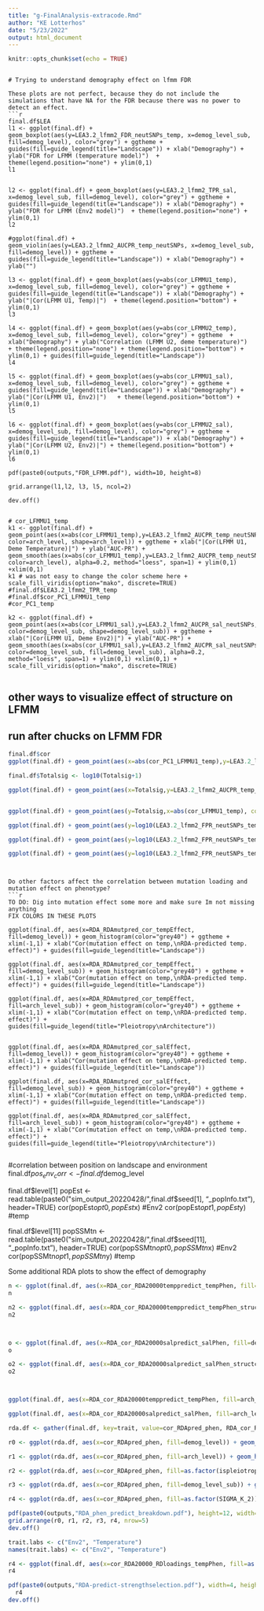 ```yaml
---
title: "g-FinalAnalysis-extracode.Rmd"
author: "KE Lotterhos"
date: "5/23/2022"
output: html_document
---
```


```r
knitr::opts_chunk$set(echo = TRUE)
```

```

# Trying to understand demography effect on lfmm FDR

These plots are not perfect, because they do not include the simulations that have NA for the FDR because there was no power to detect an effect.
```r
final.df$LEA
l1 <- ggplot(final.df) + geom_boxplot(aes(y=LEA3.2_lfmm2_FDR_neutSNPs_temp, x=demog_level_sub, fill=demog_level), color="grey") + ggtheme + guides(fill=guide_legend(title="Landscape")) + xlab("Demography") + ylab("FDR for LFMM (temperature model)")  + theme(legend.position="none") + ylim(0,1)
l1


l2 <- ggplot(final.df) + geom_boxplot(aes(y=LEA3.2_lfmm2_TPR_sal, x=demog_level_sub, fill=demog_level), color="grey") + ggtheme + guides(fill=guide_legend(title="Landscape")) + xlab("Demography") + ylab("FDR for LFMM (Env2 model)")  + theme(legend.position="none") + ylim(0,1)
l2

#ggplot(final.df) + geom_violin(aes(y=LEA3.2_lfmm2_AUCPR_temp_neutSNPs, x=demog_level_sub, fill=demog_level)) + ggtheme + guides(fill=guide_legend(title="Landscape")) + xlab("Demography") + ylab("")

l3 <- ggplot(final.df) + geom_boxplot(aes(y=abs(cor_LFMMU1_temp), x=demog_level_sub, fill=demog_level), color="grey") + ggtheme + guides(fill=guide_legend(title="Landscape")) + xlab("Demography") + ylab("|Cor(LFMM U1, Temp)|")  + theme(legend.position="bottom") + ylim(0,1)
l3

l4 <- ggplot(final.df) + geom_boxplot(aes(y=abs(cor_LFMMU2_temp), x=demog_level_sub, fill=demog_level), color="grey") + ggtheme  + xlab("Demography") + ylab("Correlation (LFMM U2, deme temperature)")   + theme(legend.position="none") + theme(legend.position="bottom") + ylim(0,1) + guides(fill=guide_legend(title="Landscape"))
l4

l5 <- ggplot(final.df) + geom_boxplot(aes(y=abs(cor_LFMMU1_sal), x=demog_level_sub, fill=demog_level), color="grey") + ggtheme + guides(fill=guide_legend(title="Landscape")) + xlab("Demography") + ylab("|Cor(LFMM U1, Env2)|")   + theme(legend.position="bottom") + ylim(0,1)
l5

l6 <- ggplot(final.df) + geom_boxplot(aes(y=abs(cor_LFMMU2_sal), x=demog_level_sub, fill=demog_level), color="grey") + ggtheme + guides(fill=guide_legend(title="Landscape")) + xlab("Demography") + ylab("|Cor(LFMM U2, Env2)|") + theme(legend.position="bottom") + ylim(0,1)
l6

pdf(paste0(outputs,"FDR_LFMM.pdf"), width=10, height=8)

grid.arrange(l1,l2, l3, l5, ncol=2)

dev.off()


# cor_LFMMU1_temp
k1 <- ggplot(final.df) + geom_point(aes(x=abs(cor_LFMMU1_temp),y=LEA3.2_lfmm2_AUCPR_temp_neutSNPs, color=arch_level, shape=arch_level)) + ggtheme + xlab("|Cor(LFMM U1, Deme Temperature)|") + ylab("AUC-PR") + geom_smooth(aes(x=abs(cor_LFMMU1_temp),y=LEA3.2_lfmm2_AUCPR_temp_neutSNPs, color=arch_level), alpha=0.2, method="loess", span=1) + ylim(0,1)  +xlim(0,1) 
k1 # was not easy to change the color scheme here + scale_fill_viridis(option="mako", discrete=TRUE)
#final.df$LEA3.2_lfmm2_TPR_temp
#final.df$cor_PC1_LFMMU1_temp
#cor_PC1_temp

k2 <- ggplot(final.df) + geom_point(aes(x=abs(cor_LFMMU1_sal),y=LEA3.2_lfmm2_AUCPR_sal_neutSNPs, color=demog_level_sub, shape=demog_level_sub)) + ggtheme + xlab("|Cor(LFMM U1, Deme Env2)|") + ylab("AUC-PR") + geom_smooth(aes(x=abs(cor_LFMMU1_sal),y=LEA3.2_lfmm2_AUCPR_sal_neutSNPs, color=demog_level_sub, fill=demog_level_sub), alpha=0.2, method="loess", span=1) + ylim(0,1) +xlim(0,1) + scale_fill_viridis(option="mako", discrete=TRUE)


```

## other ways to visualize effect of structure on LFMM
## run after chucks on LFMM FDR
```r
final.df$cor
ggplot(final.df) + geom_point(aes(x=abs(cor_PC1_LFMMU1_temp),y=LEA3.2_lfmm2_AUCPR_temp_neutSNPs, color=demog_level_sub, shape=demog_level_sub)) + ggtheme + xlab("cor(LFMM U1, Structure as PC1)") + ylab("AUC-PR") + geom_smooth(aes(x=abs(cor_PC1_LFMMU1_temp),y=LEA3.2_lfmm2_AUCPR_temp_neutSNPs, color=demog_level_sub, fill=demog_level_sub), alpha=0.2, method="loess", span=1) + ylim(0,1)  +xlim(0,1) 

final.df$Totalsig <- log10(Totalsig+1)

ggplot(final.df) + geom_point(aes(x=Totalsig,y=LEA3.2_lfmm2_AUCPR_temp_neutSNPs, color=demog_level_sub, shape=demog_level_sub)) + ggtheme + xlab("Log10(Total number of outliers)") + ylab("AUC-PR") + geom_smooth(aes(x=Totalsig,y=LEA3.2_lfmm2_AUCPR_temp_neutSNPs, color=demog_level_sub, fill=demog_level_sub), alpha=0.2, method="loess", span=1) + ylim(0,1)  


ggplot(final.df) + geom_point(aes(y=Totalsig,x=abs(cor_LFMMU1_temp), color=demog_level_sub, shape=demog_level_sub)) + ggtheme + ylab("Log10(Total number of outliers)") + xlab("cor(LFMMU1, deme Temp.)") + geom_smooth(aes(y=Totalsig,x=abs(cor_LFMMU1_temp), color=demog_level_sub, fill=demog_level_sub), alpha=0.2, method="loess", span=1) 

ggplot(final.df) + geom_point(aes(y=log10(LEA3.2_lfmm2_FPR_neutSNPs_temp),x=abs(cor_PC1_LFMMU1_temp), color=demog_level_sub, shape=demog_level_sub)) + ggtheme + ylab("Log10(Total number of FP outliers)") + xlab("cor(LFMMU1 temp model, structure as PC1)") + geom_smooth(aes(y=log10(LEA3.2_lfmm2_FPR_neutSNPs_temp),x=abs(cor_PC1_LFMMU1_temp), color=demog_level_sub, fill=demog_level_sub), alpha=0.2, method="loess", span=1) 

ggplot(final.df) + geom_point(aes(y=log10(LEA3.2_lfmm2_FPR_neutSNPs_temp+0.0000001),x=abs(cor_LFMMU1_temp), color=demog_level_sub, shape=demog_level_sub)) + ggtheme + ylab("Log10(Total number of FP outliers)") + geom_smooth(aes(y=log10(LEA3.2_lfmm2_FPR_neutSNPs_temp+0.0000001),x=abs(cor_LFMMU1_temp), color=demog_level_sub, fill=demog_level_sub), alpha=0.2, method="loess", span=1) 

ggplot(final.df) + geom_point(aes(y=log10(LEA3.2_lfmm2_FPR_neutSNPs_temp+0.0000001),x=abs(cor_PC1_LFMMU1_temp), color=demog_level_sub, shape=demog_level_sub)) + ggtheme + ylab("Log10(Total number of FP outliers)")  + geom_smooth(aes(y=log10(LEA3.2_lfmm2_FPR_neutSNPs_temp+0.0000001),x=abs(cor_PC1_LFMMU1_temp), color=demog_level_sub, fill=demog_level_sub), alpha=0.2, method="loess", span=1)  
```
```


Do other factors affect the correlation between mutation loading and mutation effect on phenotype?
```r
TO DO: Dig into mutation effect some more and make sure Im not missing anything
FIX COLORS IN THESE PLOTS

ggplot(final.df, aes(x=RDA_RDAmutpred_cor_tempEffect, fill=demog_level)) + geom_histogram(color="grey40") + ggtheme + xlim(-1,1) + xlab("Cor(mutation effect on temp,\nRDA-predicted temp. effect)") + guides(fill=guide_legend(title="Landscape")) 

ggplot(final.df, aes(x=RDA_RDAmutpred_cor_tempEffect, fill=demog_level_sub)) + geom_histogram(color="grey40") + ggtheme + xlim(-1,1) + xlab("Cor(mutation effect on temp,\nRDA-predicted temp. effect)") + guides(fill=guide_legend(title="Landscape"))

ggplot(final.df, aes(x=RDA_RDAmutpred_cor_tempEffect, fill=arch_level_sub)) + geom_histogram(color="grey40") + ggtheme + xlim(-1,1) + xlab("Cor(mutation effect on temp,\nRDA-predicted temp. effect)") + guides(fill=guide_legend(title="Pleiotropy\nArchitecture")) 


ggplot(final.df, aes(x=RDA_RDAmutpred_cor_salEffect, fill=demog_level)) + geom_histogram(color="grey40") + ggtheme + xlim(-1,1) + xlab("Cor(mutation effect on temp,\nRDA-predicted temp. effect)") + guides(fill=guide_legend(title="Landscape")) 

ggplot(final.df, aes(x=RDA_RDAmutpred_cor_salEffect, fill=demog_level_sub)) + geom_histogram(color="grey40") + ggtheme + xlim(-1,1) + xlab("Cor(mutation effect on temp,\nRDA-predicted temp. effect)") + guides(fill=guide_legend(title="Landscape"))

ggplot(final.df, aes(x=RDA_RDAmutpred_cor_salEffect, fill=arch_level_sub)) + geom_histogram(color="grey40") + ggtheme + xlim(-1,1) + xlab("Cor(mutation effect on temp,\nRDA-predicted temp. effect)") + guides(fill=guide_legend(title="Pleiotropy\nArchitecture")) 


```

#correlation between position on landscape and environment
final.df$pos_env_corr <- final.df$demog_level

final.df$level[1]
popEst <- read.table(paste0("sim_output_20220428/",final.df$seed[1], "_popInfo.txt"), header=TRUE)
cor(popEst$opt0, popEst$x) #Env2
cor(popEst$opt1, popEst$y) #temp

final.df$level[11]
popSSMtn <- read.table(paste0("sim_output_20220428/",final.df$seed[11], "_popInfo.txt"), header=TRUE)
cor(popSSMtn$opt0, popSSMtn$x) #Env2
cor(popSSMtn$opt1, popSSMtn$y) #temp





Some additional RDA plots to show the effect of demography
```r



n <- ggplot(final.df, aes(x=RDA_cor_RDA20000temppredict_tempPhen, fill=demog_level)) + geom_histogram(color="grey40") + ggtheme + xlim(-1,1) + xlab("Cor(temp. phenotype,\nRDA-predicted temp. phenotype)") + guides(fill=guide_legend(title="Landscape")) + ggtitle("A) Temperature phenotype") + theme(legend.position = "none")
n

n2 <- ggplot(final.df, aes(x=RDA_cor_RDA20000temppredict_tempPhen_structcorr, fill=demog_level)) + geom_histogram(color="grey40") + ggtheme + xlim(-1,1) + xlab("Cor(temp. phenotype,\nRDA-predicted temp. phenotype)") + guides(fill=guide_legend(title="Landscape")) + ggtitle("A) Temperature phenotype") + theme(legend.position = "none")
n2



o <- ggplot(final.df, aes(x=RDA_cor_RDA20000salpredict_salPhen, fill=demog_level)) + geom_histogram(color="grey40") + ggtheme + xlim(-1,1) + xlab("Cor(Env2 phenotype,\nRDA-predicted Env2 phenotype)") + guides(fill=guide_legend(title="Landscape")) + ggtitle("B) Env. 2 phenotype") + theme(legend.position="bottom")
o

o2 <- ggplot(final.df, aes(x=RDA_cor_RDA20000salpredict_salPhen_structcorr, fill=demog_level)) + geom_histogram(color="grey40") + ggtheme + xlim(-1,1) + xlab("Cor(Env2 phenotype,\nRDA-predicted Env2 phenotype)") + guides(fill=guide_legend(title="Landscape")) + ggtitle("B) Env. 2 phenotype") + theme(legend.position="bottom")
o2



ggplot(final.df, aes(x=RDA_cor_RDA20000temppredict_tempPhen, fill=arch_level)) + geom_histogram(color="grey40") + ggtheme + xlim(-1,1) + xlab("Cor(temp. phenotype,\nRDA-predicted temp. phenotype)") + guides(fill=guide_legend(title="Landscape")) + ggtitle("A) Temperature phenotype") + theme(legend.position = "none") + scale_fill_viridis(option="cividis", discrete=TRUE)

ggplot(final.df, aes(x=RDA_cor_RDA20000salpredict_salPhen, fill=arch_level)) + geom_histogram(color="grey40") + ggtheme + xlim(-1,1) + xlab("Cor(Env2 phenotype,\nRDA-predicted Env2 phenotype)") + guides(fill=guide_legend(title="Landscape")) + ggtitle("B) Env. 2 phenotype") + theme(legend.position="bottom") + scale_fill_viridis(option="cividis", discrete=TRUE)

rda.df <- gather(final.df, key=trait, value=cor_RDApred_phen, RDA_cor_RDA20000temppredict_tempPhen, RDA_cor_RDA20000salpredict_salPhen)

r0 <- ggplot(rda.df, aes(x=cor_RDApred_phen, fill=demog_level)) + geom_histogram(color="grey30") + ggtheme + xlim(0,1) + xlab("Cor( phenotype, RDA predicted phenotype)") + facet_grid(~trait)

r1 <- ggplot(rda.df, aes(x=cor_RDApred_phen, fill=arch_level)) + geom_histogram(color="grey30") + ggtheme + xlim(0,1) + xlab("Cor( phenotype, RDA predicted phenotype)") + facet_grid(~trait)

r2 <- ggplot(rda.df, aes(x=cor_RDApred_phen, fill=as.factor(ispleiotropy))) + geom_histogram(color="grey30") + ggtheme + xlim(0,1) + xlab("Cor(temp. phenotype, RDA predicted temp. phenotype)") + facet_grid(~trait)

r3 <- ggplot(rda.df, aes(x=cor_RDApred_phen, fill=demog_level_sub)) + geom_histogram(color="grey30") + ggtheme + xlim(0,1) + xlab("Cor(temp. phenotype, RDA predicted temp. phenotype)") + facet_grid(~trait)

r4 <- ggplot(rda.df, aes(x=cor_RDApred_phen, fill=as.factor(SIGMA_K_2))) + geom_histogram(color="grey30") + ggtheme + xlim(0,1) + xlab("Cor(temp. phenotype, RDA predicted temp. phenotype)") + facet_grid(~trait)

pdf(paste0(outputs,"RDA_phen_predict_breakdown.pdf"), height=12, width=10)
grid.arrange(r0, r1, r2, r3, r4, nrow=5)
dev.off()

trait.labs <- c("Env2", "Temperature")
names(trait.labs) <- c("Env2", "Temperature")

r4 <- ggplot(final.df, aes(x=cor_RDA20000_RDloadings_tempPhen, fill=as.factor(SIGMA_K_2))) + geom_histogram(color="grey30") + ggtheme + xlim(0,1) + xlab("Cor(temp phenotype,\nRDA-predicted temp phenotype)") +  guides(fill=guide_legend(title="Stabilizing\nSelection"))
r4

pdf(paste0(outputs,"RDA-predict-strengthselection.pdf"), width=4, height=3)
  r4
dev.off()
```

